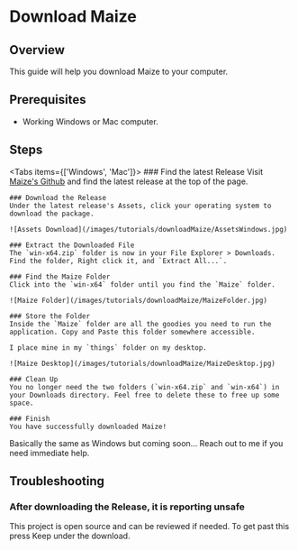 
# Download Maize

## Overview

This guide will help you download Maize to your computer.

## Prerequisites

- Working Windows or Mac computer.

## Steps

<Tabs items={['Windows', 'Mac']}>
<Tab>
<Steps>
    ### Find the latest Release
    Visit [Maize's Github](https://github.com/cobmin/Maize/releases) and find the latest release at the top of the page.

    ### Download the Release
    Under the latest release's Assets, click your operating system to download the package.

    ![Assets Download](/images/tutorials/downloadMaize/AssetsWindows.jpg)

    ### Extract the Downloaded File
    The `win-x64.zip` folder is now in your File Explorer > Downloads. Find the folder, Right click it, and `Extract All...`.

    ### Find the Maize Folder
    Click into the `win-x64` folder until you find the `Maize` folder.

    ![Maize Folder](/images/tutorials/downloadMaize/MaizeFolder.jpg)

    ### Store the Folder
    Inside the `Maize` folder are all the goodies you need to run the application. Copy and Paste this folder somewhere accessible. 
    
    I place mine in my `things` folder on my desktop.
    
    ![Maize Desktop](/images/tutorials/downloadMaize/MaizeDesktop.jpg)
    
    ### Clean Up
    You no longer need the two folders (`win-x64.zip` and `win-x64`) in your Downloads directory. Feel free to delete these to free up some space.
    
    ### Finish
    You have successfully downloaded Maize! 

</Steps>
</Tab>
<Tab>Basically the same as Windows but coming soon... Reach out to me if you need immediate help.</Tab>
</Tabs>

## Troubleshooting
### After downloading the Release, it is reporting unsafe
This project is open source and can be reviewed if needed. To get past this press Keep under the download.
<br />

<ImageStacking image1="/images/tutorials/downloadMaize/KeepFile.jpg" image2="/images/tutorials/downloadMaize/KeepFileTwo.jpg" />
